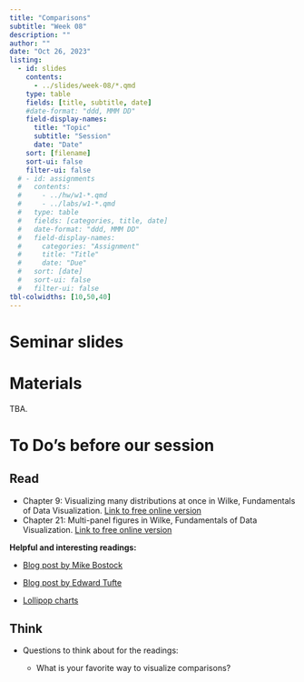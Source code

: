 ```yaml
---
title: "Comparisons"
subtitle: "Week 08"
description: ""
author: ""
date: "Oct 26, 2023"
listing:
  - id: slides
    contents:
      - ../slides/week-08/*.qmd
    type: table
    fields: [title, subtitle, date]
    #date-format: "ddd, MMM DD"
    field-display-names:
      title: "Topic"
      subtitle: "Session"
      date: "Date"
    sort: [filename]
    sort-ui: false
    filter-ui: false
  # - id: assignments
  #   contents:
  #     - ../hw/w1-*.qmd
  #     - ../labs/w1-*.qmd
  #   type: table
  #   fields: [categories, title, date]
  #   date-format: "ddd, MMM DD"
  #   field-display-names:
  #     categories: "Assignment"
  #     title: "Title"
  #     date: "Due"
  #   sort: [date]
  #   sort-ui: false
  #   filter-ui: false
tbl-colwidths: [10,50,40]
---
```


# Seminar slides

::: {#slides}
:::

# Materials

TBA.

# To Do's before our session

::: panel-tabset
## Read

-   Chapter 9: Visualizing many distributions at once in Wilke, Fundamentals of Data Visualization. [Link to free online version](https://clauswilke.com/dataviz/boxplots-violins.html)
-   Chapter 21: Multi-panel figures in Wilke, Fundamentals of Data Visualization. [Link to free online version](https://clauswilke.com/dataviz/multi-panel-figures.html)

**Helpful and interesting readings:**

-   [Blog post by Mike Bostock](https://observablehq.com/@mbostock/methods-of-comparison-compared)

-   [Blog post by Edward Tufte](https://www.edwardtufte.com/bboard/q-and-a-fetch-msg?msg_id=0001OR)

-   [Lollipop charts](https://uc-r.github.io/lollipop)

## Think

-   Questions to think about for the readings:

    -   What is your favorite way to visualize comparisons?
:::
